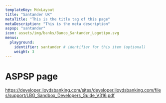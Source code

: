```yaml
---
templateKey: MdxLayout
title: "Santander UK"
metaTitle: "This is the title tag of this page"
metaDescription: "This is the meta description"
aspsp: "santander"
icon: assets/img/banks/Banco_Santander_Logotipo.svg
menus:
  playground: 
    identifier: santander # identifier for this item (optional)
    weight: 3
---
```


# ASPSP page

https://developer.lloydsbanking.com/sites/developer.lloydsbanking.com/files/support/LBG_Sandbox_Developers_Guide_V316.pdf

